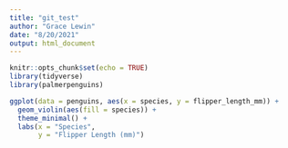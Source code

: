 ```yaml
---
title: "git_test"
author: "Grace Lewin"
date: "8/20/2021"
output: html_document
---
```


```r
knitr::opts_chunk$set(echo = TRUE)
library(tidyverse)
library(palmerpenguins)
```


```r
ggplot(data = penguins, aes(x = species, y = flipper_length_mm)) +
  geom_violin(aes(fill = species)) +
  theme_minimal() +
  labs(x = "Species",
       y = "Flipper Length (mm)")
```

